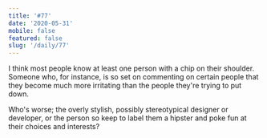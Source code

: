 ```yaml
---
title: '#77'
date: '2020-05-31'
mobile: false
featured: false
slug: '/daily/77'
---
```


I think most people know at least one person with a chip on their shoulder. Someone who, for instance, is so set on commenting on certain people that they become much more irritating than the people they're trying to put down.

Who's worse; the overly stylish, possibly stereotypical designer or developer, or the person so keep to label them a hipster and poke fun at their choices and interests?

